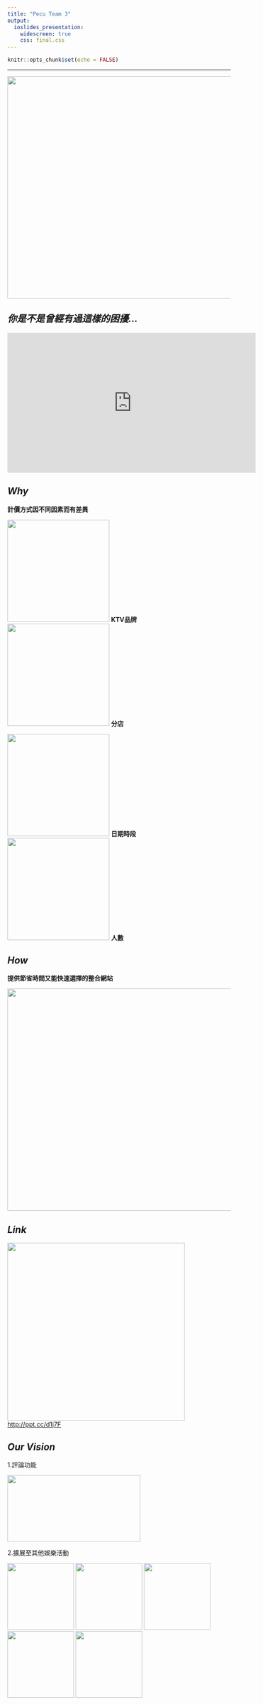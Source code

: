 ```yaml
---
title: "Pecu Team 3" 
output: 
  ioslides_presentation:
    widescreen: true
    css: final.css
---
```


   
```r
knitr::opts_chunk$set(echo = FALSE)
```
---

<img src="first.png" height="500" width="800">

## ***你是不是曾經有過這樣的困擾...***

<iframe width="560" height="315" src="https://www.youtube.com/embed/Gz8o8Tx8vtg?autoplay=o" frameborder="0" allowfullscreen></iframe>


## ***Why***
<div class="red3">**計價方式因不同因素而有差異**</div>
<img src="mic.png" height="230" width="230">
**KTV品牌**
<img src="store.png" height="230" width="230">
**分店**  
                                 
<img src="time.png" height="230" width="230">
**日期時段**
<img src="people.png" height="230" width="230">
**人數**
 

## ***How***  
<div class="blue3">**提供節省時間又能快速選擇的整合網站**</div>
<img src="cover.png" height="500" width="800">

## ***Link***
<img src="QR.png" height="400" width="400"><a href="http://ppt.cc/d1j7F" target="_self" title="連結替代文字">http://ppt.cc/d1j7F</a>

## ***Our Vision***
1.評論功能

<img src="grade.jpg" height="150" width="300">

2.擴展至其他娛樂活動

<img src="movie.png" height="150" width="150">
<img src="wine.png" height="150" width="150">
<img src="wheel.svg" height="150" width="150">
<img src="bowling.png" height="150" width="150">
<img src="game.png" height="150" width="150">


 


